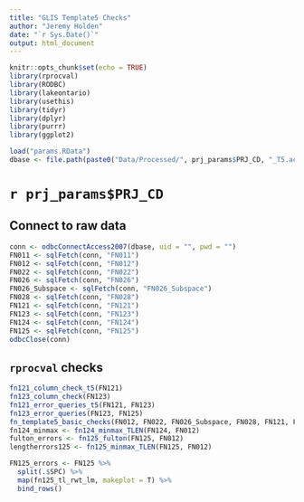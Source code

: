 ```yaml
---
title: "GLIS Template5 Checks"
author: "Jeremy Holden"
date: "`r Sys.Date()`"
output: html_document
---
```


```r
knitr::opts_chunk$set(echo = TRUE)
library(rprocval)
library(RODBC)
library(lakeontario)
library(usethis)
library(tidyr)
library(dplyr)
library(purrr)
library(ggplot2)

load("params.RData")
dbase <- file.path(paste0("Data/Processed/", prj_params$PRJ_CD, "_T5.accdb"))
```

# `r prj_params$PRJ_CD`

## Connect to raw data
```r
conn <- odbcConnectAccess2007(dbase, uid = "", pwd = "")
FN011 <- sqlFetch(conn, "FN011")
FN012 <- sqlFetch(conn, "FN012")
FN022 <- sqlFetch(conn, "FN022")
FN026 <- sqlFetch(conn, "FN026")
FN026_Subspace <- sqlFetch(conn, "FN026_Subspace")
FN028 <- sqlFetch(conn, "FN028")
FN121 <- sqlFetch(conn, "FN121")
FN123 <- sqlFetch(conn, "FN123")
FN124 <- sqlFetch(conn, "FN124")
FN125 <- sqlFetch(conn, "FN125")
odbcClose(conn)
```

## `rprocval` checks
```r
fn121_column_check_t5(FN121)
fn123_column_check(FN123)
fn121_error_queries_t5(FN121, FN123)
fn123_error_queries(FN123, FN125)
fn_template5_basic_checks(FN012, FN022, FN026_Subspace, FN028, FN121, FN123, FN124, FN125)
fn124_minmax <- fn124_minmax_TLEN(FN124, FN012)
fulton_errors <- fn125_fulton(FN125, FN012)
lengtherrors125 <- fn125_minmax_TLEN(FN125, FN012)
```

```r
FN125_errors <- FN125 %>%
  split(.$SPC) %>%
  map(fn125_tl_rwt_lm, makeplot = T) %>%
  bind_rows()
```

